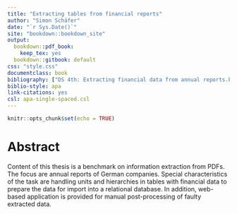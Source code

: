 ```yaml
---
title: "Extracting tables from financial reports"
author: "Simon Schäfer"
date: "`r Sys.Date()`"
site: "bookdown::bookdown_site"
output:
  bookdown::pdf_book:
    keep_tex: yes
  bookdown::gitbook: default
css: "style.css"
documentclass: book
bibliography: ["DS 4th: Extracting financial data from annual reports.bib"]
biblio-style: apa
link-citations: yes
csl: apa-single-spaced.csl
---
```


```r
knitr::opts_chunk$set(echo = TRUE)
```

# Abstract {-}

Content of this thesis is a benchmark on information extraction from PDFs. The focus are annual reports of German companies. Special characteristics of the task are handling units and hierarchies in tables with financial data to prepare the data for import into a relational database. In addition, web-based application is provided for manual post-processing of faulty extracted data.